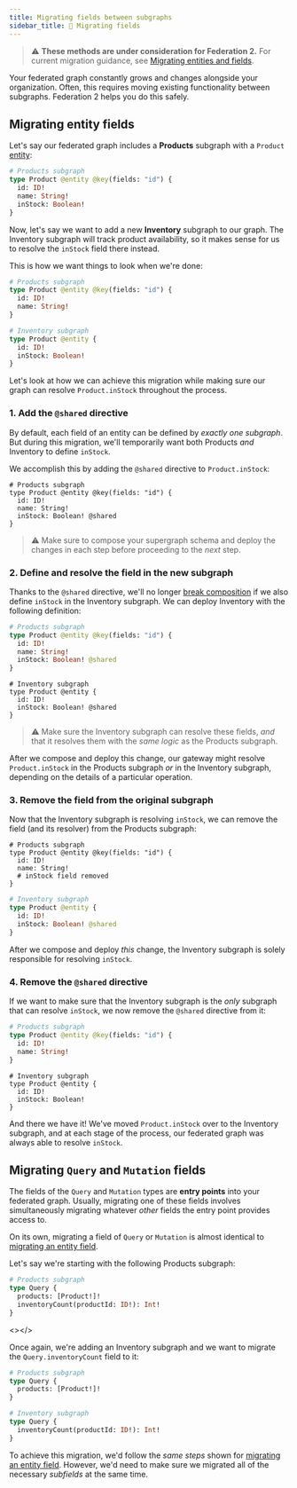 ```yaml
---
title: Migrating fields between subgraphs
sidebar_title: 🚧 Migrating fields
---
```



> ⚠️ **These methods are under consideration for Federation 2.** For current migration guidance, see [Migrating entities and fields](../entities/#migrating-entities-and-fields-advanced).

Your federated graph constantly grows and changes alongside your organization. Often, this requires moving existing functionality between subgraphs. Federation 2 helps you do this safely.

## Migrating entity fields

Let's say our federated graph includes a **Products** subgraph with a `Product` [entity](../entities/):

<CodeColumns>

```graphql
# Products subgraph
type Product @entity @key(fields: "id") {
  id: ID!
  name: String!
  inStock: Boolean!
}
```

</CodeColumns>

Now, let's say we want to add a new **Inventory** subgraph to our graph. The Inventory subgraph will track product availability, so it makes sense for us to resolve the `inStock` field there instead.

This is how we want things to look when we're done:

<CodeColumns>

```graphql
# Products subgraph
type Product @entity @key(fields: "id") {
  id: ID!
  name: String!
}
```

```graphql
# Inventory subgraph
type Product @entity {
  id: ID!
  inStock: Boolean!
}
```

</CodeColumns>

Let's look at how we can achieve this migration while making sure our graph can resolve `Product.inStock` throughout the process.

### 1. Add the `@shared` directive

By default, each field of an entity can be defined by _exactly one subgraph_. But during this migration, we'll temporarily want both Products _and_ Inventory to define `inStock`.

We accomplish this by adding the `@shared` directive to `Product.inStock`:

<CodeColumns>

```graphql{5}
# Products subgraph
type Product @entity @key(fields: "id") {
  id: ID!
  name: String!
  inStock: Boolean! @shared
}
```

</CodeColumns>

> ⚠️ Make sure to compose your supergraph schema and deploy the changes in each step before proceeding to the _next_ step.

### 2. Define and resolve the field in the new subgraph

Thanks to the `@shared` directive, we'll no longer [break composition](./composition/#breaking-composition) if we also define `inStock` in the Inventory subgraph. We can deploy Inventory with the following definition:

<CodeColumns>

```graphql
# Products subgraph
type Product @entity @key(fields: "id") {
  id: ID!
  name: String!
  inStock: Boolean! @shared
}
```

```graphql{2-5}
# Inventory subgraph
type Product @entity {
  id: ID!
  inStock: Boolean! @shared
}
```

</CodeColumns>

> ⚠️ Make sure the Inventory subgraph can resolve these fields, _and_ that it resolves them with the _same logic_ as the Products subgraph.

After we compose and deploy this change, our gateway might resolve `Product.inStock` in the Products subgraph _or_ in the Inventory subgraph, depending on the details of a particular operation.

### 3. Remove the field from the original subgraph

Now that the Inventory subgraph is resolving `inStock`, we can remove the field (and its resolver) from the Products subgraph:

<CodeColumns>

```graphql{5}
# Products subgraph
type Product @entity @key(fields: "id") {
  id: ID!
  name: String!
  # inStock field removed
}
```

```graphql
# Inventory subgraph
type Product @entity {
  id: ID!
  inStock: Boolean! @shared
}
```

</CodeColumns>

After we compose and deploy _this_ change, the Inventory subgraph is solely responsible for resolving `inStock`.

### 4. Remove the `@shared` directive

If we want to make sure that the Inventory subgraph is the _only_ subgraph that can resolve `inStock`, we now remove the `@shared` directive from it:


<CodeColumns>

```graphql
# Products subgraph
type Product @entity @key(fields: "id") {
  id: ID!
  name: String!
}
```

```graphql{4}
# Inventory subgraph
type Product @entity {
  id: ID!
  inStock: Boolean!
}
```

</CodeColumns>

And there we have it! We've moved `Product.inStock` over to the Inventory subgraph, and at each stage of the process, our federated graph was always able to resolve `inStock`.

## Migrating `Query` and `Mutation` fields

The fields of the `Query` and `Mutation` types are **entry points** into your federated graph. Usually, migrating one of these fields involves simultaneously migrating whatever _other_ fields the entry point provides access to.

On its own, migrating a field of `Query` or `Mutation` is almost identical to [migrating an entity field](#migrating-entity-fields).

Let's say we're starting with the following Products subgraph:

<CodeColumns>

```graphql
# Products subgraph
type Query {
  products: [Product!]!
  inventoryCount(productId: ID!): Int!
}
```

<></>

</CodeColumns>

Once again, we're adding an Inventory subgraph and we want to migrate the `Query.inventoryCount` field to it:

<CodeColumns>

```graphql
# Products subgraph
type Query {
  products: [Product!]!
}
```

```graphql
# Inventory subgraph
type Query {
  inventoryCount(productId: ID!): Int!
}
```
</CodeColumns>

To achieve this migration, we'd follow the _same steps_ shown for [migrating an entity field](#migrating-entity-fields). However, we'd need to make sure we migrated all of the necessary _subfields_ at the same time.
